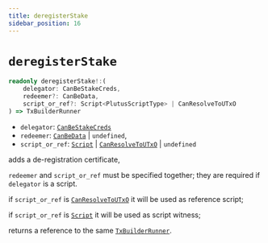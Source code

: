 ```yaml
---
title: deregisterStake
sidebar_position: 16
---
```


# `deregisterStake`

```ts
readonly deregisterStake!:(
    delegator: CanBeStakeCreds,
    redeemer?: CanBeData,
    script_or_ref?: Script<PlutusScriptType> | CanResolveToUTxO
) => TxBuilderRunner
```

- `delegator`: [`CanBeStakeCreds`](../miscellaneous/CanBeStakeCreds)
- `redeemer`: [`CanBeData`](../miscellaneous/CanBeData) | `undefined`,
- `script_or_ref`: [`Script`](../cardano-ledger-ts/classes/Script) | [`CanResolveToUTxO`](../miscellaneous/CanResolveToUTxO) | `undefined`

adds a de-registration certificate,

`redeemer` and `script_or_ref` must be specified together;
they are required if `delegator` is a script.

if `script_or_ref` is [`CanResolveToUTxO`](../miscellaneous/CanResolveToUTxO) it will be used as reference script;

if `script_or_ref` is [`Script`](../cardano-ledger-ts/classes/Script) it will be used as script witness;

returns a reference to the same [`TxBuilderRunner`](./TxBuilderRunner).